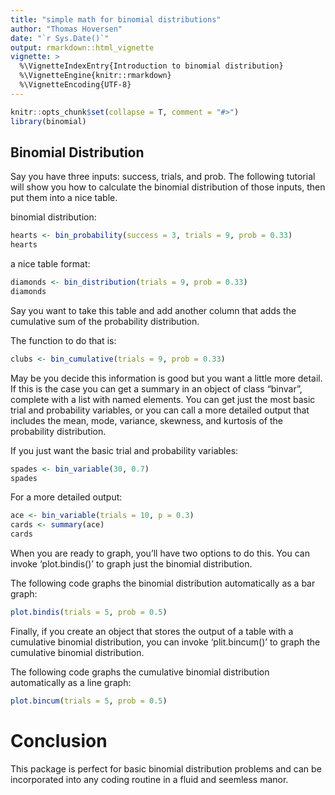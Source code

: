 ```yaml
---
title: "simple math for binomial distributions"
author: "Thomas Hoversen"
date: "`r Sys.Date()`"
output: rmarkdown::html_vignette
vignette: >
  %\VignetteIndexEntry{Introduction to binomial distribution}
  %\VignetteEngine{knitr::rmarkdown}
  %\VignetteEncoding{UTF-8}
---
```


```r
knitr::opts_chunk$set(collapse = T, comment = "#>")
library(binomial)
```

## Binomial Distribution

Say you have three inputs: success, trials, and prob. The following tutorial will show you how to calculate the binomial distribution of those inputs, then put them into a nice table.

binomial distribution:

```r
hearts <- bin_probability(success = 3, trials = 9, prob = 0.33)
hearts
```

a nice table format:

```r
diamonds <- bin_distribution(trials = 9, prob = 0.33)
diamonds
```

Say you want to take this table and add another column that adds the cumulative sum of the probability distribution. 

The function to do that is:

```r
clubs <- bin_cumulative(trials = 9, prob = 0.33)
```

May be you decide this information is good but you want a little more detail. If this is the case you can get a summary in an object of class "binvar", complete with a list with named elements. You can get just the most basic trial and probability variables, or you can call a more detailed output that includes the mean, mode, variance, skewness, and kurtosis of the probability distribution.

If you just want the basic trial and probability variables:

```r
spades <- bin_variable(30, 0.7)
spades
```

For a more detailed output:

```r
ace <- bin_variable(trials = 10, p = 0.3)
cards <- summary(ace)
cards
```

When you are ready to graph, you'll have two options to do this. You can invoke 'plot.bindis()' to graph just the binomial distribution. 

The following code graphs the binomial distribution automatically as a bar graph:

```r
plot.bindis(trials = 5, prob = 0.5)
```

Finally, if you create an object that stores the output of a table with a cumulative binomial distribution, you can invoke 'plit.bincum()' to graph the cumulative binomial distribution.

The following code graphs the cumulative binomial distribution automatically as a line graph:

```r
plot.bincum(trials = 5, prob = 0.5)
```


# Conclusion

This package is perfect for basic binomial distribution problems and can be incorporated into any coding routine in a fluid and seemless manor. 











